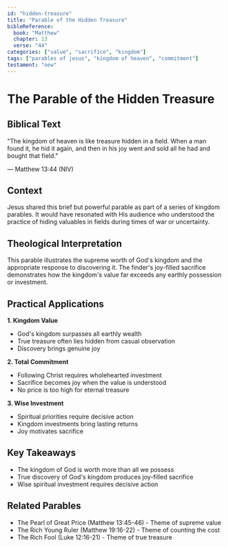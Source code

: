 ```yaml
---
id: "hidden-treasure"
title: "Parable of the Hidden Treasure"
bibleReference:
  book: "Matthew"
  chapter: 13
  verse: "44"
categories: ["value", "sacrifice", "kingdom"]
tags: ["parables of jesus", "kingdom of heaven", "commitment"]
testament: "new"
---
```


# The Parable of the Hidden Treasure

## Biblical Text

"The kingdom of heaven is like treasure hidden in a field. When a man found it, he hid it again, and then in his joy went and sold all he had and bought that field."

— Matthew 13:44 (NIV)

## Context

Jesus shared this brief but powerful parable as part of a series of kingdom parables. It would have resonated with His audience who understood the practice of hiding valuables in fields during times of war or uncertainty.

## Theological Interpretation

This parable illustrates the supreme worth of God's kingdom and the appropriate response to discovering it. The finder's joy-filled sacrifice demonstrates how the kingdom's value far exceeds any earthly possession or investment.

## Practical Applications

**1. Kingdom Value**
- God's kingdom surpasses all earthly wealth
- True treasure often lies hidden from casual observation
- Discovery brings genuine joy

**2. Total Commitment**
- Following Christ requires wholehearted investment
- Sacrifice becomes joy when the value is understood
- No price is too high for eternal treasure

**3. Wise Investment**
- Spiritual priorities require decisive action
- Kingdom investments bring lasting returns
- Joy motivates sacrifice

## Key Takeaways

- The kingdom of God is worth more than all we possess
- True discovery of God's kingdom produces joy-filled sacrifice
- Wise spiritual investment requires decisive action

## Related Parables

- The Pearl of Great Price (Matthew 13:45-46) - Theme of supreme value
- The Rich Young Ruler (Matthew 19:16-22) - Theme of counting the cost
- The Rich Fool (Luke 12:16-21) - Theme of true treasure 